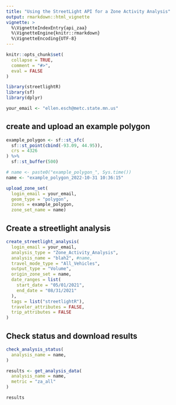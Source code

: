 ```yaml
---
title: "Using the StreetLight API for a Zone Activity Analysis"
output: rmarkdown::html_vignette
vignette: >
  %\VignetteIndexEntry{api_zaa}
  %\VignetteEngine{knitr::rmarkdown}
  %\VignetteEncoding{UTF-8}
---
```


```r
knitr::opts_chunk$set(
  collapse = TRUE,
  comment = "#>",
  eval = FALSE
)
```

```r
library(streetlightR)
library(sf)
library(dplyr)

your_email <- "ellen.esch@metc.state.mn.us"
```

## create and upload an example polygon

```r
example_polygon <- sf::st_sfc(
  sf::st_point(cbind(-93.09, 44.95)),
  crs = 4326
) %>%
  sf::st_buffer(500)

# name <- paste0("example_polygon_", Sys.time())
name <- "example_polygon_2022-10-31 10:36:15"

upload_zone_set(
  login_email = your_email,
  geom_type = "polygon",
  zones = example_polygon,
  zone_set_name = name)


```

## Create a streetlight analysis

```r
create_streetlight_analysis(
  login_email = your_email,
  analysis_type = "Zone_Activity_Analysis",
  analysis_name = "blah2", #name,
  travel_mode_type = "All_Vehicles",
  output_type = "Volume",
  origin_zone_set = name,
  date_ranges = list(
    start_date = "05/01/2021",
    end_date = "08/31/2021"
  ),
  tags = list("streetlightR"),
  traveler_attributes = FALSE,
  trip_attributes = FALSE
)
```

## Check status and download results

```r
check_analysis_status(
  analysis_name = name, 
)

results <- get_analysis_data(
  analysis_name = name,
  metric = "za_all"
)

results
```

